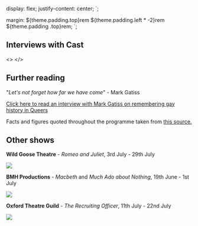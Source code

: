 
  display: flex;
  justify-content: center;
`;

  margin: ${theme.padding.top}rem ${theme.padding.left * -2}rem ${theme.padding
      .top}rem;
`;

## Interviews with Cast

<>
  <Helmet>
    <script src="https://instagram.com/embed.js"></script>
  </Helmet>
  <InstaDiv>
    <InstagramEmbed
      url="https://www.instagram.com/p/CtOapjTo3e-/"
      width="100%"
    />
  </InstaDiv>
  <InstaDiv>
    <InstagramEmbed
      url="https://www.instagram.com/p/CtUGlC2oFXS/"
      width="100%"
    />
  </InstaDiv>
  <InstaDiv>
    <InstagramEmbed
      url="https://www.instagram.com/p/CtYt1nuImGj/"
      width="100%"
    />
  </InstaDiv>
  <InstaDiv>
    <InstagramEmbed
      url="https://www.instagram.com/p/CtkUhdoN0Xx/"
      width="100%"
    />
  </InstaDiv>
  <InstaDiv>
    <InstagramEmbed
      url="https://www.instagram.com/p/CtwPD95oOnk/"
      width="100%"
    />
  </InstaDiv>
  <InstaDiv>
    <InstagramEmbed
      url="https://www.instagram.com/p/CtuYZ8zAStZ/"
      width="100%"
    />
  </InstaDiv>
</>

## Further reading

"_Let's not forget how far we have come_" - Mark Gatiss

[Click here to read an interview with
Mark Gatiss on remembering gay history in
Queers](https://nickhernbooksblog.com/2017/07/27/lets-not-forget-how-far-we-have-come-mark-gatiss-on-remembering-gay-history-in-queers/)

Facts and figures quoted throughout the programme taken from [this source.](https://www.stonewall.org.uk/cy/lgbtq-facts-and-figures)

<QueersQuote num={8} />

## Other shows

**Wild Goose Theatre** - _Romeo and Juliet_, 3rd July - 29th July

<CenteredFlex>
  <a href="https://www.oxfordcastleandprison.co.uk/events/event/romeo-juliet/">
    <img src={RomeoAndJuliet} />
  </a>
</CenteredFlex>

**BMH Productions** - _Macbeth_ and _Much Ado about Nothing_, 19th June - 1st July

<CenteredFlex>
  <a href="https://www.oxfordcastleandprison.co.uk/events/event/macbeth_much_ado_about_nothing/">
    <img src={MacbethMuchAdo} />
  </a>
</CenteredFlex>

**Oxford Theatre Guild** - _The Recruiting Officer_, 11th July - 22nd July

<CenteredFlex>
  <a href="https://www.ticketsoxford.com/events/the-recruiting-officer">
    <img src={RecruitingOfficer} />
  </a>
</CenteredFlex>
